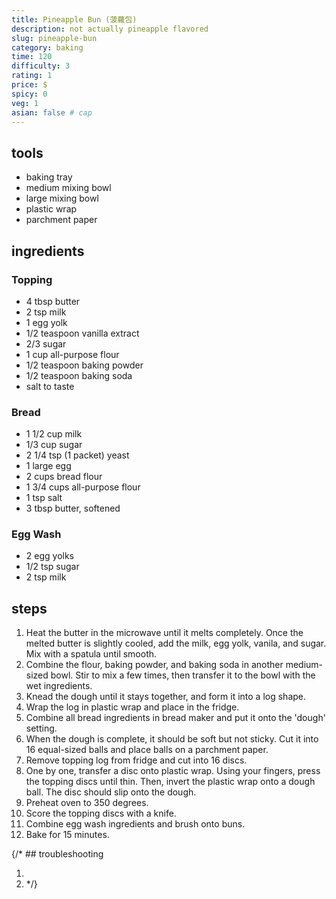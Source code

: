 ```yaml
---
title: Pineapple Bun (菠蘿包)
description: not actually pineapple flavored
slug: pineapple-bun
category: baking
time: 120
difficulty: 3
rating: 1
price: $
spicy: 0
veg: 1
asian: false # cap
---
```


## tools
 - baking tray
 - medium mixing bowl
 - large mixing bowl
 - plastic wrap
 - parchment paper

## ingredients

### Topping

- 4 tbsp butter
- 2 tsp milk
- 1 egg yolk
- 1/2 teaspoon vanilla extract
- 2/3 sugar
- 1 cup all-purpose flour
- 1/2 teaspoon baking powder
- 1/2 teaspoon baking soda
- salt to taste

### Bread

- 1 1/2 cup milk
- 1/3 cup sugar
- 2 1/4 tsp (1 packet) yeast
- 1 large egg
- 2 cups bread flour
- 1 3/4 cups all-purpose flour
- 1 tsp salt
- 3 tbsp butter, softened

### Egg Wash

- 2 egg yolks
- 1/2 tsp sugar
- 2 tsp milk

## steps
1. Heat the butter in the microwave until it melts completely. Once the melted butter is slightly cooled, add the milk, egg yolk, vanila, and sugar. Mix with a spatula until smooth.
2. Combine the flour, baking powder, and baking soda in another medium-sized bowl. Stir to mix a few times, then transfer it to the bowl with the wet ingredients.
3. Knead the dough until it stays together, and form it into a log shape.
4. Wrap the log in plastic wrap and place in the fridge.
5. Combine all bread ingredients in bread maker and put it onto the 'dough' setting.
6. When the dough is complete, it should be soft but not sticky. Cut it into 16 equal-sized balls and place balls on a parchment paper.
7. Remove topping log from fridge and cut into 16 discs.
8. One by one, transfer a disc onto plastic wrap. Using your fingers, press the topping discs until thin. Then, invert the plastic wrap onto a dough ball. The disc should slip onto the dough.
9. Preheat oven to 350 degrees.
10. Score the topping discs with a knife.
11. Combine egg wash ingredients and brush onto buns.
12. Bake for 15 minutes.

{/* ## troubleshooting
1. <FootnoteRef n='1' client:idle></FootnoteRef>
2. <FootnoteRef n='2' client:idle></FootnoteRef> */}


